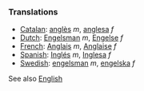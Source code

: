 ===Translations===

*[[Catalan]]: [[anglès]] ''m'', [[anglesa]] ''f''
*[[Dutch]]: [[Engelsman]] ''m'', [[Engelse]] ''f''
*[[French]]: [[Anglais]] ''m'', [[Anglaise]] ''f''
*[[Spanish]]: [[Inglés]] ''m'', [[Inglesa]] ''f''
*[[Swedish]]: [[engelsman]] ''m'', [[engelska]] ''f''

See also [[English]]